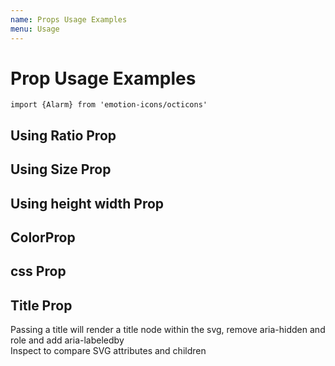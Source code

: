 ```yaml
---
name: Props Usage Examples
menu: Usage
---
```


# Prop Usage Examples

```
import {Alarm} from 'emotion-icons/octicons'
``` 

## Using Ratio Prop
<Playground>
  <Alarm ratio={4}/>
<Alarm ratio={3}/>
<Alarm ratio={2}/>
<Alarm />
</Playground>

## Using Size Prop
<Playground>
  <Alarm size='64px'/>
<Alarm size='48px'/>
<Alarm size='32px'/>
<Alarm />

</Playground>

## Using height width Prop
<Playground>
  <Alarm height='64px' width='64px'/>
<Alarm height='48px' width='48px'/>
<Alarm height='32px' width='32px'/>
<Alarm />
</Playground>

## ColorProp
<Playground>
  <Alarm ratio={4} color='#922B21'/>
  <Alarm ratio={4} color='#2980B9'/>
   <Alarm ratio={4} color='#1ABC9C'/>
    <Alarm ratio={4} color='#F39C12'/>

</Playground>

## css Prop
<Playground>
  <Alarm css={{height:'4em', width:'4em',color:'#922B21'}}/>
   <Alarm css={{height:'4em', width:'4em',color:'#2980B9'}}/>
    <Alarm css={{height:'4em', width:'4em',color:'#1ABC9C'}}/>
    <Alarm css={{height:'4em', width:'4em',color:'#F39C12'}}/>
</Playground>


## Title Prop
Passing a title will render a title node within the svg, remove aria-hidden and role and add aria-labeledby  
<Playground>
     Inspect to compare SVG attributes and children
  <Alarm color='#1ABC9C' ratio={4} title='AlarmTitle'/>
  <Alarm color='#922B21' ratio={4}/>
</Playground>

